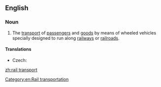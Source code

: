 ==English==
{{wikipedia}}
===Noun===
{{en-noun|-|head=[[rail]] [[transport]]}}

# The [[transport]] of [[passenger]]s and [[goods]] by means of wheeled vehicles specially designed to run along [[railway]]s or [[railroad]]s.

====Translations====
{{trans-top|transport}}
* Czech: {{t+|cs|železnice|f}}
{{trans-mid}}
{{trans-bottom}}

[[Category:en:Rail transportation]]

[[zh:rail transport]]